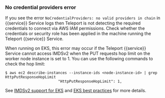 ### No credential providers error

If you see the error `NoCredentialProviders: no valid providers in chain` in {{service}} Service logs then Teleport
is not detecting the required credentials to connect via AWS IAM permissions. Check whether
the credentials or security role has been applied in the machine running the Teleport {{service}} Service.

When running on EKS, this error may occur if the Teleport {{service}} Service
cannot access IMDSv2 when the PUT requests hop limit on the worker node
instance is set to 1. You can use the following commands to check the hop
limit:
```code
$ aws ec2 describe-instances --instance-ids <node-instance-id> | grep HttpPutResponseHopLimit
                        "HttpPutResponseHopLimit": 1,
```

See [IMDSv2 support for
EKS](https://aws.amazon.com/about-aws/whats-new/2020/08/amazon-eks-supports-ec2-instance-metadata-service-v2/)
and [EKS best
practices](https://aws.github.io/aws-eks-best-practices/security/docs/iam/#when-your-application-needs-access-to-imds-use-imdsv2-and-increase-the-hop-limit-on-ec2-instances-to-2)
for more details.
